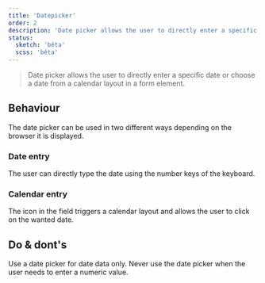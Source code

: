 ```yaml
---
title: 'Datepicker'
order: 2
description: 'Date picker allows the user to directly enter a specific date or choose a date from a calendar layout in a form element.'
status:
  sketch: 'bêta'
  scss: 'bêta'
---
```


> Date picker allows the user to directly enter a specific date or choose a date from a calendar layout in a form element.

 <Preview path="default" />

  ## Behaviour

  The date picker can be used in two different ways depending on the browser it is displayed.

  ### Date entry

  The user can directly type the date using the number keys of the keyboard.

  ### Calendar entry

  The icon in the field triggers a calendar layout and allows the user to click on the wanted date.

  ## Do & dont's

  <HintItem>Use a date picker for date data only.</HintItem>
 <HintItem dont>
   Never use the date picker when the user needs to enter a numeric value.
 </HintItem>
